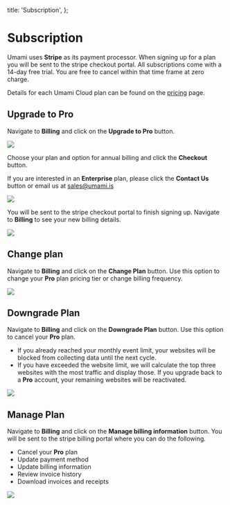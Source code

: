   title: 'Subscription',
};

# Subscription

Umami uses **Stripe** as its payment processor. When signing up for a plan you will be sent to the stripe checkout portal.
All subscriptions come with a 14-day free trial. You are free to cancel within that time frame at zero charge.

Details for each Umami Cloud plan can be found on the [pricing](https://umami.is/pricing) page.

## Upgrade to Pro

Navigate to **Billing** and click on the **Upgrade to Pro** button.

<img src="/images/cloud/billing-plans.png" />

Choose your plan and option for annual billing and click the **Checkout** button.

If you are interested in an **Enterprise** plan, please click the **Contact Us** button or email us at sales@umami.is

<img src="/images/cloud/billing-form.png" />

You will be sent to the stripe checkout portal to finish signing up. Navigate to **Billing** to see your new billing details.

<img src="/images/cloud/billing-details.png" />

## Change plan

Navigate to **Billing** and click on the **Change Plan** button. Use this option to change your **Pro** plan pricing tier or change billing frequency.

<img src="/images/cloud/billing-change-plan.png" />

## Downgrade Plan

Navigate to **Billing** and click on the **Downgrade Plan** button. Use this option to cancel your **Pro** plan.

- If you already reached your monthly event limit, your websites will be blocked from collecting data until the next cycle.
- If you have exceeded the website limit, we will calculate the top three websites with the most traffic and display those. If you upgrade back to a **Pro** account, your remaining websites will be reactivated.

<img src="/images/cloud/billing-downgrade-plan.png" />

## Manage Plan

Navigate to **Billing** and click on the **Manage billing information** button. You will be sent to the stripe billing portal where you can do the following.

- Cancel your **Pro** plan
- Update payment method
- Update billing information
- Review invoice history
- Download invoices and receipts

<img src="/images/cloud/billing-manage-plan.png" />
